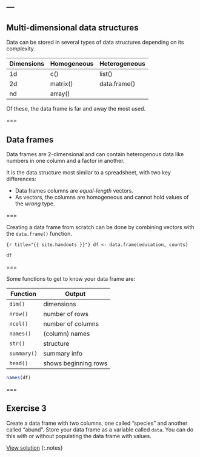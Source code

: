 ---
---

## Multi-dimensional data structures

Data can be stored in several types of data structures depending on its complexity. 

| Dimensions | Homogeneous | Heterogeneous |
|------------+-------------+---------------|
| 1d         | c()         | list()        |
| 2d         | matrix()    | data.frame()  |
| nd         | array()     |               |

Of these, the data frame is far and away the most used.

===

## Data frames

Data frames are 2-dimensional and can contain heterogenous data like numbers in one column and a factor in another.

It is the data structure most similar to a spreadsheet, with two key differences:

- Data frames columns are *equal-length* vectors.
- As vectors, the columns are homogeneous and cannot hold values of the *wrong* type.

===

Creating a data frame from scratch can be done by combining vectors with the `data.frame()` function.

```{r title="{{ site.handouts }}"}
df <- data.frame(education, counts)
```

```r
df
```

===

Some functions to get to know your data frame are:

| Function    | Output               |
|-------------+----------------------|
| `dim()`     | dimensions           |
| `nrow()`    | number of rows       |
| `ncol()`    | number of columns    |
| `names()`   | (column) names       |
| `str()`     | structure            |
| `summary()` | summary info         |
| `head()`    | shows beginning rows |

```r
names(df)
```

===

## Exercise 3

Create a data frame with two columns, one called "species" and another called "abund". Store your data frame as a variable called `data`. You can do this with or without populating the data frame with values.

[View solution](#solution-3)
{:.notes}
